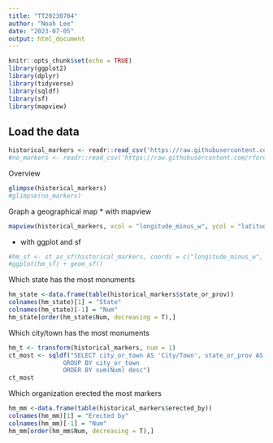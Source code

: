---
title: "TT20230704"
author: "Noah Lee"
date: "2023-07-05"
output: html_document
---

```{r setup, include=FALSE}
knitr::opts_chunk$set(echo = TRUE)
library(ggplot2)
library(dplyr)
library(tidyverse)
library(sqldf)
library(sf)
library(mapview)
```


## Load the data
```{r}
historical_markers <- readr::read_csv('https://raw.githubusercontent.com/rfordatascience/tidytuesday/master/data/2023/2023-07-04/historical_markers.csv')
#no_markers <- readr::read_csv('https://raw.githubusercontent.com/rfordatascience/tidytuesday/master/data/2023/2023-07-04/no_markers.csv')
```


Overview
```{r}
glimpse(historical_markers)
#glimpse(no_markers)
```


Graph a geographical map
* with mapview
```{r}
mapview(historical_markers, xcol = "longitude_minus_w", ycol = "latitude_minus_s", crs = 4269, grid = FALSE)
```

* with ggplot and sf
```{r}
#hm_sf <- st_as_sf(historical_markers, coords = c("longitude_minus_w", "latitude_minus_s"))
#ggplot(hm_sf) + geom_sf()
```


Which state has the most monuments
```{r}
hm_state <-data.frame(table(historical_markers$state_or_prov))
colnames(hm_state)[1] = "State"
colnames(hm_state)[-1] = "Num"
hm_state[order(hm_state$Num, decreasing = T),]
```


Which city/town has the most monuments
```{r}
hm_t <- transform(historical_markers, num = 1)
ct_most <- sqldf("SELECT city_or_town AS 'City/Town', state_or_prov AS 'State/Prov', sum(Num) AS 'Total num of markers' FROM hm_t
               GROUP BY city_or_town
               ORDER BY sum(Num) desc")
ct_most
```


Which organization erected the most markers
```{r}
hm_mm <-data.frame(table(historical_markers$erected_by))
colnames(hm_mm)[1] = "Erected by"
colnames(hm_mm)[-1] = "Num"
hm_mm[order(hm_mm$Num, decreasing = T),]
```



